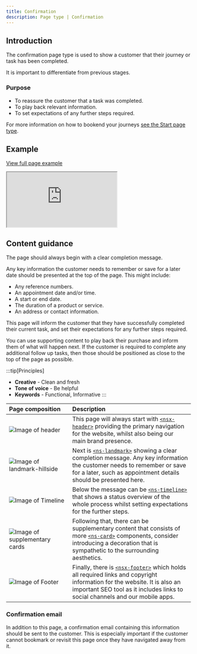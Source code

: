 ```yaml
---
title: Confirmation
description: Page type | Confirmation
---
```


## Introduction

The confirmation page type is used to show a customer that their journey or task has been completed. 

It is important to differentiate from previous stages.

### Purpose

- To reassure the customer that a task was completed.
- To play back relevant information.
- To set expectations of any further steps required.

For more information on how to bookend your journeys [see the Start page type](/page-types/start).

## Example

<div class="storybook-embed page">
  <p><a href="https://www.britishgas.co.uk/nucleus/demo/iframe.html?id=examples-page-types--confirmation&amp;viewMode=story">View full page example</a></p>
  <iframe src="https://www.britishgas.co.uk/nucleus/demo/iframe.html?id=examples-page-types--confirmation&amp;viewMode=story&amp;nav=0" title="Nucleus: examples-page-types--confirmation" sandbox="allow-forms allow-modals allow-popups allow-presentation allow-same-origin allow-scripts"></iframe>
</div>

## Content guidance

The page should always begin with a clear completion message.

Any key information the customer needs to remember or save for a later date should be presented at the top of the page. This might include:

- Any reference numbers.
- An appointment date and/or time.
- A start or end date.
- The duration of a product or service.
- An address or contact information.

This page will inform the customer that they have successfully completed their current task, and set their expectations for any further steps required. 

You can use supporting content to play back their purchase and inform them of what will happen next. If the customer is required to complete any additional follow up tasks, then those should be positioned as close to the top of the page as possible.

:::tip[Principles]
- **Creative** - Clean and fresh
- **Tone of voice** - Be helpful
- **Keywords** - Functional, Informative
:::

| Page&nbsp;composition | Description |
| :--- | :--- |
| ![Image of header](../../../assets/page-types/confirmation/header.webp) | This page will always start with [`<nsx-header>`](/components/nsx-header) providing the primary navigation for the website, whilst also being our main brand presence. |
| ![Image of landmark-hillside](../../../assets/page-types/confirmation/landmark.webp) | Next is [`<ns-landmark>`](/components/ns-landmark) showing a clear completion message. Any key information the customer needs to remember or save for a later, such as appointment details should be presented here. |
| ![Image of Timeline](../../../assets/page-types/confirmation/timeline.webp) | Below the message can be [`<ns-timeline>`](/components/ns-timeline) that shows a status overview of the whole process whilst setting expectations for the further steps. |
| ![Image of supplementary cards](../../../assets/page-types/confirmation/cards.webp) | Following that, there can be supplementary content that consists of more [`<ns-card>`](/components/ns-card) components, consider introducing a decoration that is sympathetic to the surrounding aesthetics. |
| ![Image of Footer](../../../assets/page-types/confirmation/footer.webp) | Finally, there is [`<nsx-footer>`](/components/nsx-footer) which holds all required links and copyright information for the website. It is also an important SEO tool as it includes links to social channels and our mobile apps. |

### Confirmation email

In addition to this page, a confirmation email containing this information should be sent to the customer. This is especially important if the customer cannot bookmark or revisit this page once they have navigated away from it.

